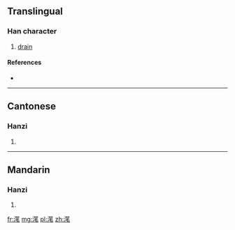 {{also|潷}}
==Translingual==

===Han character===
{{Han char|rn=85|rad=水|as=10|sn=13|four=|canj=水竹竹山 (EHHU)}}

# [[drain]]

====References====
* {{Han ref|kx=0643.190|dkj=18048|hdz=31699.130|uh=6ED7|ud=28375}}

----

==Cantonese==

===Hanzi===
{{yue-hanzi|jyut=|y=bat1, bei3|tra=潷}}

# {{defn|lang=yue|sort=水10}}

----

==Mandarin==

===Hanzi===
{{cmn-hanzi|tra=潷|pin=[[bǐ]] ([[bi3]])|wg=pi<sup>3</sup>}}

# {{defn|lang=cmn|sort=水10}}

[[fr:滗]]
[[mg:滗]]
[[pl:滗]]
[[zh:滗]]